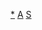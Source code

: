 {{asbox
|image=Location-Asia-UNsubregions.png
|category=亞洲體育人物小作品
|subject=與[[亞洲]][[:Category:亞洲運動員|運動員]]相關的
|name=Template:Asia-sport-bio-stub
}}<noinclude>
[[Category:亞洲體育人物小作品|*]]
[[Category:運動員小作品模板|A]]
[[Category:亞洲人物小作品模板|S]]
</noinclude>